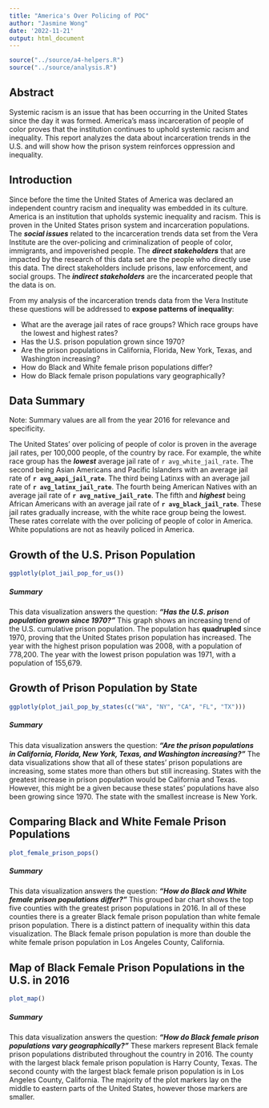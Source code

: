 ```yaml
---
title: "America's Over Policing of POC"
author: "Jasmine Wong"
date: '2022-11-21'
output: html_document
---
```


```r
source("../source/a4-helpers.R")
source("../source/analysis.R")
```

## Abstract 
Systemic racism is an issue that has been occurring in the United States since 
the day it was formed. America's mass incarceration of people of color proves 
that the institution continues to uphold systemic racism and inequality. This 
report analyzes the data about incarceration trends in the U.S. and will show 
how the prison system reinforces oppression and inequality. 


## Introduction 
Since before the time the United States of America was declared an independent 
country racism and inequality was embedded in its culture. America is an 
institution that upholds systemic inequality and racism. This is proven in the 
United States prison system and incarceration populations. The
_**social issues**_ related to the incarceration trends data set from the Vera Institute are the over-policing and criminalization of people of color, 
immigrants, and impoverished people. The _**direct stakeholders**_ that are
impacted by the research of this data set are the people who directly use 
this data. The direct stakeholders include prisons, law enforcement, and social groups. The _**indirect stakeholders**_ are the incarcerated people that the 
data is on. 

From my analysis of the incarceration trends data from the Vera Institute these
questions will be addressed to **expose patterns of inequality**:

* What are the average jail rates of race groups? Which race groups have the 
lowest and highest rates?
* Has the U.S. prison population grown since 1970?
* Are the prison populations in California, Florida, New York, Texas, and Washington increasing?
* How do Black and White female prison populations differ?
* How do Black female prison populations vary geographically?

## Data Summary 
Note: Summary values are all from the year 2016 for relevance and specificity.

The United States' over policing of people of color is proven in the average 
jail rates, per 100,000 people, of the country by race. For example, the 
white race group has the _**lowest**_ average jail rate of 
`r avg_white_jail_rate`. The second being Asian Americans and Pacific Islanders
with an average jail rate of **`r avg_aapi_jail_rate`**. The third being 
Latinxs with an average jail rate of **`r avg_latinx_jail_rate`**. The fourth 
being American Natives with an average jail rate of 
**`r avg_native_jail_rate`**. The fifth and _**highest**_ being African 
Americans with an average jail rate of **`r avg_black_jail_rate`**. These jail 
rates gradually increase, with the white race group being the lowest. 
These rates correlate with the over policing of people of color in America. 
White populations are not as heavily policed in America.

## Growth of the U.S. Prison Population
```r
ggplotly(plot_jail_pop_for_us())
```
##### Summary
This data visualization answers the question: _**"Has the U.S. prison population grown since 1970?"**_ This graph shows an increasing trend of the U.S. cumulative prison population. The population has **quadrupled** since 1970, proving that the United States prison population has increased. The year with the highest prison population was 2008, with a population of 778,200. The year with the lowest prison population was 1971, with a population of 155,679.


## Growth of Prison Population by State 
``` r
ggplotly(plot_jail_pop_by_states(c("WA", "NY", "CA", "FL", "TX")))
```
##### Summary
This data visualization answers the question: _**"Are the prison populations in California, Florida, New York, Texas, and Washington increasing?"**_ The data visualizations show that all of these states' prison populations are increasing, some states more than others but still increasing. States with the greatest increase in prison population would be California and Texas. However, this might be a given because these states' populations have also been growing since 1970. The state with the smallest increase is New York.


## Comparing Black and White Female Prison Populations
``` r
plot_female_prison_pops()
```
##### Summary
This data visualization answers the question: _**"How do Black and White female prison populations differ?"**_ This grouped bar chart shows the top five counties with the greatest prison populations in 2016. In all of these counties there is a greater Black female prison population than white female prison population. There is a distinct pattern of inequality within this data visualization. The Black female prison population is more than double the white female prison population in Los Angeles County, California.

## Map of Black Female Prison Populations in the U.S. in 2016
```r
plot_map()
```
##### Summary
This data visualization answers the question: _**"How do Black female prison populations vary geographically?"**_ These markers represent Black female prison populations distributed throughout the country in 2016. The county with the largest black female prison population is Harry County, Texas. The second county with the largest black female prison population is in Los Angeles County, California. The majority of the plot markers lay on the middle to eastern parts of the United States, however those markers are smaller.

